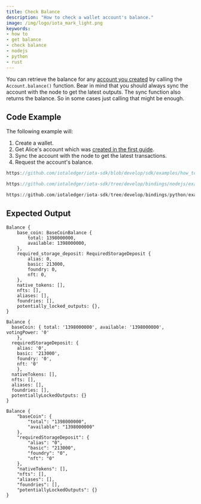 ```yaml
---
title: Check Balance
description: "How to check a wallet account's balance."
image: /img/logo/iota_mark_light.png
keywords:
- how to
- get balance
- check balance
- nodejs
- python
- rust
---
```



You can retrieve the balance for any [account you created](./create_account.mdx) by calling the
`Account.balance()` function. Bear in mind that you should always sync the account with the node to get the latest
outputs. The sync function also returns the balance. So in some cases just calling that might be enough.

<TipFaucet/>

## Code Example

The following example will:

1. Create a wallet.
2. Get Alice's account which was [created in the first guide](./create_account.mdx).
3. Sync the account with the node to get the latest transactions.
4. Request the account's balance.

<WarningUnlockConditions/>

<Tabs groupId="language">
<TabItem value="rust" label="Rust">

```rust reference
https://github.com/iotaledger/iota-sdk/blob/develop/sdk/examples/how_tos/accounts_and_addresses/check_balance.rs
```

</TabItem>
<TabItem value="nodejs" label="Nodejs">

```typescript reference
https://github.com/iotaledger/iota-sdk/tree/develop/bindings/nodejs/examples/how_tos/accounts_and_addresses/check_balance.ts
```

</TabItem>
<TabItem value="python" label="Python">

```python reference
https://github.com/iotaledger/iota-sdk/tree/develop/bindings/python/examples/how_tos/accounts_and_addresses/check_balance.py
```

</TabItem>
</Tabs>

## Expected Output

<Tabs groupId="language">
<TabItem value="rust" label="Rust">

```plaintext
Balance {
    base_coin: BaseCoinBalance {
        total: 1398000000,
        available: 1398000000,
    },
    required_storage_deposit: RequiredStorageDeposit {
        alias: 0,
        basic: 213000,
        foundry: 0,
        nft: 0,
    },
    native_tokens: [],
    nfts: [],
    aliases: [],
    foundries: [],
    potentially_locked_outputs: {},
}
```

</TabItem>
<TabItem value="nodejs" label="Nodejs">

```plaintext
Balance {
  baseCoin: { total: '1398000000', available: '1398000000', votingPower: '0'
    },
  requiredStorageDeposit: {
    alias: '0',
    basic: '213000',
    foundry: '0',
    nft: '0'
    },
  nativeTokens: [],
  nfts: [],
  aliases: [],
  foundries: [],
  potentiallyLockedOutputs: {}
}
```

</TabItem>
<TabItem value="python" label="Python">

```plaintext
Balance {
    "baseCoin": {
        "total": "1398000000",
        "available": "1398000000"
    },
    "requiredStorageDeposit": {
        "alias": "0",
        "basic": "213000",
        "foundry": "0",
        "nft": "0"
    },
    "nativeTokens": [],
    "nfts": [],
    "aliases": [],
    "foundries": [],
    "potentiallyLockedOutputs": {}
}
```

</TabItem>
</Tabs>
